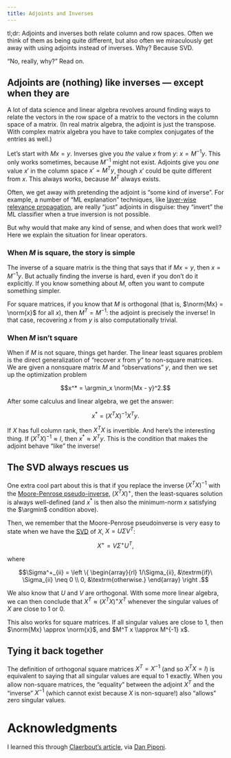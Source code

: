 ---
title: Adjoints and Inverses
---

tl;dr: Adjoints and inverses both relate column and row spaces. Often
we think of them as being quite different, but also often we
miraculously get away with using adjoints instead of inverses. Why?
Because SVD.

"No, really, why?" Read on.

## Adjoints are (nothing) like inverses --- except when they are

A lot of data science and linear algebra revolves around finding ways
to relate the vectors in the row space of a matrix to the vectors in
the column space of a matrix. (In real matrix algebra, the adjoint is
just the transpose. With complex matrix algebra you have to take complex
conjugates of the entries as well.)

Let's start with $Mx = y$. Inverses give you *the* value $x$ from $y$:
$x = M^{-1} y$. This only works sometimes, because $M^{-1}$ might not
exist.  Adjoints give you *one* value $x'$ in the column space $x' =
M^T y$, though $x'$ could be quite different from $x$. This always works,
because $M^T$ always exists.

Often, we get away with pretending the adjoint is "some kind of
inverse". For example, a number of "ML explanation" techniques, like
[layer-wise relevance
propagation](https://www.ncbi.nlm.nih.gov/pmc/articles/PMC4498753/),
are really "just" adjoints in disguise: they "invert" the ML
classifier when a true inversion is not possible.

But why would that make any kind of sense, and when does that work
well? Here we explain the situation for linear operators.

### When $M$ is square, the story is simple

The inverse of a square matrix is the thing that says that if $Mx =
y$, then $x = M^{-1} y$. But actually finding the inverse is hard,
even if you don't do it explicitly. If you know something about $M$,
often you want to compute something simpler. 

For square matrices, if you know that $M$ is orthogonal (that is,
$\norm{Mx} = \norm{x}$ for all $x$), then $M^T = M^{-1}$: the adjoint is
precisely the inverse! In that case, recovering $x$ from $y$ is also
computationally trivial.

### When $M$ isn't square

When if $M$ is not square, things get harder. The linear least squares
problem is the direct generalization of "recover $x$ from $y$" to non-square
matrices. We are given a nonsquare matrix $M$ and "observations" $y$,
and then we set up the optimization problem

$$x^* = \argmin_x \norm{Mx - y}^2.$$

After some calculus and linear algebra, we get the answer:

$$x^* = (X^T X)^{-1} X^T y. $$

If $X$ has full column rank, then $X^T X$ is invertible. And here's
the interesting thing. If $(X^T X)^{-1} \approx I$, then $x^* \approx
X^T y$.  This is the condition that makes the adjoint behave
"like" the inverse!

## The SVD always rescues us

One extra cool part about this is that if you replace the inverse
$(X^T X)^{-1}$ with the [Moore-Penrose pseudo-inverse](https://en.wikipedia.org/wiki/Moore%E2%80%93Penrose_inverse), $(X^T X)^+$,
then the least-squares solution is always well-defined (and $x^*$ is
then also the minimum-norm $x$ satisfying the $\argmin$ condition
above).

Then, we remember that the Moore-Penrose pseudoinverse is very easy to state
when we have the [SVD](svd.html) of $X$, $X = U \Sigma V^T$:

$$X^+ = V \Sigma^+ U^T,$$

where 

$$\Sigma^+_{ii} = \left \{ \begin{array}{rl} 1/\Sigma_{ii}, &\textrm{if}\ \Sigma_{ii} \neq 0 \\ 0, &\textrm{otherwise.} \end{array} \right .$$

We also know that $U$ and $V$ are orthogonal. With some more linear algebra, we can then
conclude that $X^T \approx (X^T X)^+ X^T$ whenever the singular values of $X$ are
close to $1$ or $0$.

This also works for square matrices. If all singular values are close to $1$,
then $\norm{Mx} \approx \norm{x}$, and $M^T x \\approx M^{-1} x$.

## Tying it back together

The definition of orthogonal square matrices $X^T = X^{-1}$
(and so $X^T X = I$) is equivalent to saying that all singular values
are equal to $1$ exactly. When you allow non-square matrices,
the "equality" between the adjoint $X^T$ and the "inverse" $X^{-1}$
(which cannot exist because $X$ is non-square!) also "allows" zero
singular values.

# Acknowledgments

I learned this through [Claerbout's
article](http://www.reproducibility.org/RSF/book/bei/conj/paper.pdf),
via [Dan
Piponi](https://twitter.com/sigfpe/status/1229073612042145793).
